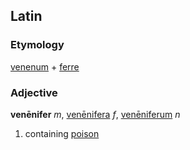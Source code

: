 ==Latin==
===Etymology===
[[venenum]] + [[ferre]]
===Adjective===
'''venēnifer''' ''m'', [[venenifera|venēnifera]] ''f'', [[veneniferum|venēniferum]] ''n''

#containing [[poison]]